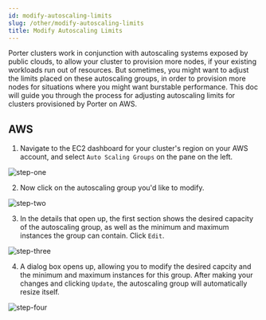 ```yaml
---
id: modify-autoscaling-limits
slug: /other/modify-autoscaling-limits
title: Modify Autoscaling Limits
---
```


Porter clusters work in conjunction with autoscaling systems exposed by public clouds, to allow your cluster to provision more nodes, if your existing workloads run out of resources. But sometimes, you might want to adjust the limits placed on these autoscaling groups, in order to provision more nodes for situations where you might want burstable performance. This doc will guide you through the process for adjusting autoscaling limits for clusters provisioned by Porter on AWS.

## AWS

1. Navigate to the EC2 dashboard for your cluster's region on your AWS account, and select `Auto Scaling Groups` on the pane on the left.

![step-one](https://user-images.githubusercontent.com/288007/173298175-e4e20494-5a80-4697-9ac5-34bb410c0ee7.png)

2. Now click on the autoscaling group you'd like to modify. 

![step-two](https://user-images.githubusercontent.com/288007/173298259-c9c8afcb-902e-4ade-b1e9-430351b011cd.png)

3. In the details that open up, the first section shows the desired capacity of the autoscaling group, as well as the minimum and maximum instances the group can contain. Click `Edit`.

![step-three](https://user-images.githubusercontent.com/288007/173298340-2e21129c-e266-483f-8eda-070435131a1e.png)

4. A dialog box opens up, allowing you to modify the desired capcity and the minimum and maximum instances for this group. After making your changes and clicking `Update`, the autoscaling group will automatically resize itself.

![step-four](https://user-images.githubusercontent.com/288007/173298416-21714d79-ca1d-43bc-a4c1-cd11c1461f5c.png)